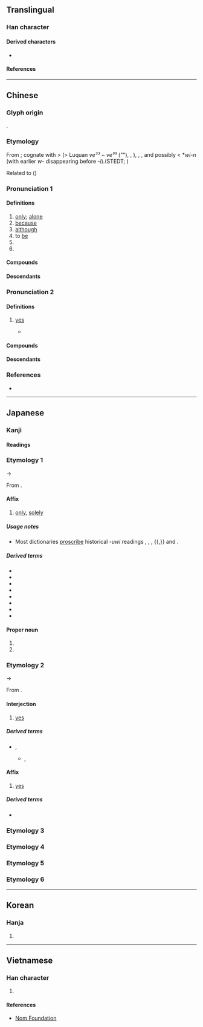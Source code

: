 {{character info}}
==Translingual==

===Han character===
{{Han char|rn=30|rad=口|as=08|sn=11|four=60014|canj=ROG|ids=⿰口隹}}

====Derived characters====
* {{l|mul|[[𣼲]], [[𪄼]], [[嶉]], [[蓶]], [[𬟢]], [[𧐌]], [[鷕]], [[雖]]}}

====References====
{{Han ref|kx=0193.170|dkj=03761|dj=0413.170|hdz=10642.050|uh=552F}}

----

==Chinese==
{{zh-forms}}

===Glyph origin===
{{Han etym}}
{{Han compound|口|隹|c1=s|c2=p|t1=mouth|ls=psc|no_och2=y}}.

===Etymology===
From {{inh|zh|sit-pro|*way||be, {{n-g|copula, nominalizer, subordinator}}}}; cognate with {{cog|tbq-lob-pro|*wəy||to be}} > {{cog|tbq-lol-pro|*ʔ-way²/³}} (> Luquan ''ve³³ ~ ve⁵⁵'' ("{{n-g|subordinator, final particle}}"), {{cog|lhu|ve||{{n-g|nominalizer; relativizer; genitivizer}}}}, {{cog|ahk|ø|ø ~ ø̀|{{n-g|subordinator; citation-form marker; terminator of utterances in declarative mood}}}}), {{cog|lus|ve||also, too, as well}}, {{cog|kac|we||{{n-g|present tense particle}}}}, and possibly {{cog|bo|tr=yin|t=to be}} < *''wi-n'' (with earlier ''w-'' disappearing before ''-i'').(STEDT; {{zh-ref|Schuessler, 2007}})

Related to {{och-l|惠}} ({{zh-ref|Schuessler, 2007}})

===Pronunciation 1===
{{zh-pron
|m=wéi
|c=wai4
|h=pfs=vì;gd=vi2
|md=mì
|mn=ûi/tw,xm,zz:bî
|mn_note=ûi - literary; bî - vernacular
|mn-t=rui6
|mc=1
|oc=1,1
|cat=a,adv,conj,part
}}

====Definitions====
{{zh-hanzi}}

# [[only]]; [[alone]]
# [[because]]
# [[although]]
# to [[be]]
# {{n-g|Particle for expressing one's [[wish]].}}
# {{n-g|Meaningless [[sentence]]-[[initial]] particle.}}

====Compounds====
{{zh-der|fold=1|唯吾獨尊|唯識論|奉命唯謹|唯妙唯肖|唯物論|唯利是求|唯我|唯實論|匪唯|唯我獨尊|唯利是圖|任人唯親|唯識宗|唯名論|唯獨|唯恐|唯識|唯命是聽|唯美主義|唯心論|唯是命題|任人唯賢|唯一|唯讀|唯美|唯物史觀|唯有|唯恐不及|唯命是從|唯利是視|唯利是從|唯我論|萬法唯識|成唯識論|唯恐天下不亂}}

====Descendants====
{{CJKV|||duy}}

===Pronunciation 2===
{{zh-pron
|m=唯
|c=wai2,wai5
|mc=2
|oc=n,2
|cat=part
}}

====Definitions====
{{zh-hanzi}}

# {{lb|zh|obsolete}} {{n-g|A [[polite]] [[particle]] used to [[respond]] to [[elder]]s:}} [[yes]]
#* {{zh-x|子曰：「參{Shēn} 乎！吾 道 一 以 貫 之。」曾{Zēng}-子 曰：「唯{Wěi}。」子 出。門人 問 曰：「何謂 也？」曾{Zēng}-子 曰：「夫子 之 道，忠恕 而 已 矣。」|The Master said, "Shen, my doctrine is that of an all-pervading unity." The disciple Zeng replied, "'''Yes'''." The Master went out, and the other disciples asked, saying, "What do his words mean?" Zeng said, "The doctrine of our master is to be true to the principles of our nature and the benevolent exercise of them to others, this and nothing more."|ref=Lunyu}}

====Compounds====
{{zh-der|fold=1|唯唯諾諾|唯諾|唯唯否否|唯唯}}

====Descendants====
{{CJKV||い}}

===References===
* {{R:yue:Hanzi}}

----

==Japanese==

===Kanji===
{{ja-kanji|grade=c|rs=口08}}

====Readings====
{{ja-readings
|goon=ゆい<ゆい<ゆ.ゐ
|kanon=い<ゐ
<!--|on=すい<すい<す.ゐ
-->|kun=ただ-<!--, これ-->
}}

===Etymology 1===
{{ja-kanjitab|yomi=goon|ゆい}}
{{IPAchar|/juwi/}} → {{IPAchar|/jui/}}

From {{der|ja|ltc|sort=ゆい|-}} {{ltc-l|唯|id=1}}.

====Affix====
{{ja-pos|affix|ゆい}}

# [[only]], [[solely]]

=====Usage notes=====
* Most dictionaries [[proscribe]] historical ''-uwi'' readings {{ja-r|す.ゐ|hist=1}}, {{ja-r|ず.ゐ|hist=1}}, {{ja-r|つ.ゐ|hist=1}}, {{ja-r|ゆ.ゐ|hist=1}}{{,}} and {{ja-r|る.ゐ|hist=1}}.

=====Derived terms=====
{{der-top3}}
* {{ja-r|唯%一|ゆい%いち}}
* {{ja-r|唯%一|ゆい%いつ}}
* {{ja-r|唯%我%論|ゆい%が%ろん}}
* {{ja-r|唯%我%独%尊|ゆい%が%どく%そん}}
* {{ja-r|唯%識|ゆい%しき}}
* {{ja-r|唯心|ゆいしん}}
* {{ja-r|唯%美|ゆい%び}}
* {{ja-r|唯物|ゆいぶつ}}
{{der-bottom}}

====Proper noun====
{{ja-pos|ゆい|proper}}

# {{given name|ja|female|A=a|sort=ゆい}}
# {{surname|ja|A=a|nodot=1|sort=ゆい}}

===Etymology 2===
{{ja-kanjitab|yomi=kanon|い}}
{{IPAchar|/wi/}} → {{IPAchar|/i/}}

From {{der|ja|ltc|sort=い|-}} {{ltc-l|唯|id=2}}.

====Interjection====
{{ja-pos|interjection|い|hhira=ゐ}}

# {{n-g|[[polite]] [[particle]] used to [[respond]] to [[elder]]s:}} [[yes]]
#: {{syn|ja|はい|tr=hai}}

=====Derived terms=====
* {{ja-r|唯唯|い.い|rom=-}}, {{ja-r|唯々|い.い}}
** {{ja-r|唯唯%諾諾|い.い%だくだく|rom=-}}, {{ja-r|唯々%諾々|い.い%だくだく}}

====Affix====
{{ja-pos|affix|い|hhira=ゐ}}

# {{n-g|[[polite]] [[particle]] used to [[respond]] to [[elder]]s:}} [[yes]]

=====Derived terms=====
* {{ja-r|諾%唯|だく%い}}

===Etymology 3===
{{ja-kanjitab|ただ|yomi=k}}
{{ja-see|ただ}}

===Etymology 4===
{{ja-kanjitab|yomi=i|たった}}
{{ja-see|たった}}

===Etymology 5===
{{ja-kanjitab|yomi=i|たんだ}}
{{ja-see|たんだ}}

===Etymology 6===
{{ja-kanjitab|yomi=i|ない}}
{{ja-see|ない}}

----

==Korean==

===Hanja===
{{ko-hanja|hangeul=유|rv=yu|mr=yu}}

# {{rfdef|ko|sort=口08}}

----

==Vietnamese==

===Han character===
{{vi-readings|rs=口08|reading=dõi, dói, dúi, duỗi, duy, giói, giọi, gioè, dạ, dọi, duối}}

# {{rfdef|vi|sort=口08}}

====References====
* [http://nomfoundation.org/common/nom_details.php?codepoint=552F Nom Foundation]